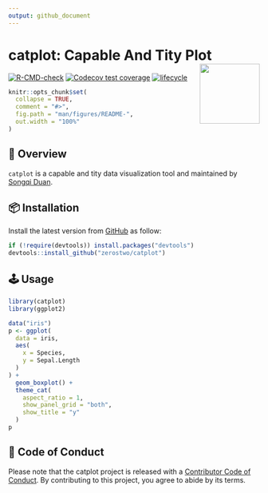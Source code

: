 ---
output: github_document
---

# catplot: Capable And Tity Plot <img src="man/figures/logo.png" align="right" alt="" width="120" />

[![R-CMD-check](https://github.com/zerostwo/catplot/workflows/R-CMD-check/badge.svg)](https://github.com/zerostwo/catplot)
[![Codecov test coverage](https://codecov.io/gh/zerostwo/catplot/branch/main/graph/badge.svg)](https://app.codecov.io/gh/zerostwo/catplot?branch=main)
[![lifecycle](https://img.shields.io/badge/lifecycle-Experimental-important.svg)](https://lifecycle.r-lib.org/articles/stages.html)

<!-- README.md is generated from README.Rmd. Please edit that file -->

```{r, include = FALSE}
knitr::opts_chunk$set(
  collapse = TRUE,
  comment = "#>",
  fig.path = "man/figures/README-",
  out.width = "100%"
)
```

## 🤪 Overview

`catplot` is a capable and tity data visualization tool and maintained by [Songqi Duan](https://songqi.online).

## 📦 Installation

Install the latest version from [GitHub](https://github.com/zerostwo/catplot) as follow:

```{r, eval = FALSE}
if (!require(devtools)) install.packages("devtools")
devtools::install_github("zerostwo/catplot")
```

## 🕹️ Usage

```{r iris, fig.width=8, fig.height=5, warning=FALSE}
library(catplot)
library(ggplot2)

data("iris")
p <- ggplot(
  data = iris,
  aes(
    x = Species,
    y = Sepal.Length
  )
) +
  geom_boxplot() +
  theme_cat(
    aspect_ratio = 1,
    show_panel_grid = "both",
    show_title = "y"
  )
p
```

## 🧩 Code of Conduct
  
Please note that the catplot project is released with a [Contributor Code of Conduct](https://contributor-covenant.org/version/2/1/CODE_OF_CONDUCT.html). By contributing to this project, you agree to abide by its terms.
